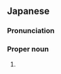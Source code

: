 ==Japanese==
{{ja-kanjitab|ゆ|か}}

===Pronunciation===
{{ja-pron|ゆか}}

===Proper noun===
{{ja-pos|proper|ゆか}}

# {{given name|female|lang=ja|sort=ゆか}}